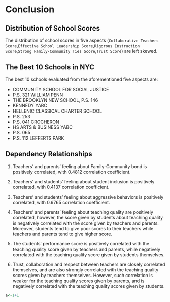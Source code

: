# Conclusion

## Distribution of School Scores

The distribution of school scores in five aspects (`Collaborative Teachers Score`,`Effective School Leadership Score`,`Rigorous Instruction Score`,`Strong Family-Community Ties Score`,`Trust Score`) are left skewed.

## The Best 10 Schools in NYC

The best 10 schools evaluated from the aforementioned five aspects are:

- COMMUNITY SCHOOL FOR SOCIAL JUSTICE
- P.S. 321 WILLIAM PENN              
- THE BROOKLYN NEW SCHOOL, P.S. 146
- KENNEDY YABC                       
- HELLENIC CLASSICAL CHARTER SCHOOL  
- P.S. 253                           
- P.S. 041 CROCHERON                 
- HS ARTS & BUSINESS YABC            
- P.S. 065                           
- P.S. 112 LEFFERTS PARK

## Dependency Relationships

(1) Teachers' and parents' feeling about Family-Community bond is positively correlated, with 0.4812 correlation coefficient.

(2) Teachers' and students' feeling about student inclusion is positively correlated, with 0.4137 correlation coefficient.

(3) Teachers' and students' feeling about aggressive behaviors is positively correlated, with 0.6765 correlation coefficient.

(4) Teachers' and parents' feeling about teaching quality are positively correlated, however, the score given by students about teaching quality is negatively correlated with the score given by teachers and parents. Moreover, students tend to give poor scores to their teachers while teachers and parents tend to give higher score.

(5) The students' performance score is positively correlated with the teaching quality score given by teachers and parents, while negatively correlated with the teaching quality score given by students themselves.

(6) Trust, collaboration and respect between teachers are closely correlated themselves, and are also strongly correlated with the teaching quality scores given by teachers themselves. However, such correlation is weaker for the teaching quality scores given by parents, and is negatively correlated with the teaching quality scores given by students. 

```r
a<-1+1
```



